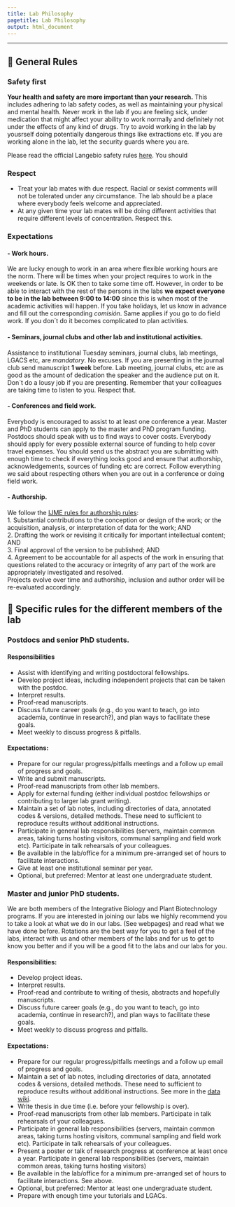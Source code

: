 ---
title: Lab Philosophy
pagetitle: Lab Philosophy
output: html_document
---


---


## 🌽 General Rules

### **Safety first** 

**Your health and safety are more important than your research.** This includes adhering to lab safety codes, as well as maintaining your physical and mental health. Never work in the lab if you are feeling sick, under medication that might affect your ability to work normally and definitely not under the effects of any kind of drugs. Try to avoid working in the lab by yousrself doing potentially dangerous things like extractions etc. If you are working alone in the lab, let the security guards where you are.    

Please read the official Langebio safety rules [here](https://github.com/sawers-rellan-labs/docs/blob/master/docs/Reglamento%20general%20Langebio%20Nov2015%202.pdf). You should

### **Respect**

- Treat your lab mates with due respect. Racial or sexist comments will not be tolerated under any circumstance. The lab should be a place where everybody feels welcome and appreciated.
- At any given time your lab mates will be doing different activities that require different levels of concentration. Respect this. 

### **Expectations**  

#### - Work hours.  
We are lucky enough to work in an area where flexible working hours are the norm. There will be times when your project requires to work in the weekends or late. Is OK then to take some time off. However, in order to be able to interact with the rest of the persons in the labs **we expect everyone to be in the lab between 9:00 to 14:00** since this is when most of the academic activities will happen. If you take holidays, let us know in advance and fill out the corresponding *comisión*. Same applies if you go to do field work. If you don´t do it becomes complicated to plan activities.   

#### - Seminars, journal clubs and other lab and institutional activities.   
Assistance to institutional Tuesday seminars, journal clubs, lab meetings, LGACS etc, are *mandatory*. No excuses. If you are presenting in the journal club send manuscript **1 week** before. Lab meeting, journal clubs, etc are as good as the amount of dedication the speaker and the audience put on it. Don´t do a lousy job if you are presenting. Remember that your colleagues are taking time to listen to you. Respect that.

#### - Conferences and field work.  
Everybody is encouraged to assist to at least one conference a year. Master and PhD students can apply to the master and PhD program funding. Postdocs should speak with us to find ways to cover costs. Everybody should apply for every possible external source of funding to help cover travel expenses. You should send us the abstract you are submitting with enough time to check if everything looks good and ensure that authorship, acknowledgements, sources of funding etc are correct.
Follow everything we said about respecting others when you are out in a conference or doing field work.

#### - Authorship.
We follow the [IJME rules for authorship rules](http://www.icmje.org/recommendations/browse/roles-and-responsibilities/defining-the-role-of-authors-and-contributors.html):   
1. Substantial contributions to the conception or design of the work; or the acquisition, analysis, or interpretation of data for the work; AND  
2. Drafting the work or revising it critically for important intellectual content; AND  
3. Final approval of the version to be published; AND  
4. Agreement to be accountable for all aspects of the work in ensuring that questions related to the accuracy or integrity of any part of the work are appropriately investigated and resolved.  
Projects evolve over time and authorship, inclusion and author order will be re-evaluated accordingly.

## 🌽 **Specific rules for the different members of the lab**

### Postdocs and senior PhD students.  

#### Responsibilities  

- Assist with identifying and writing postdoctoral fellowships.  
- Develop project ideas, including independent projects that can be taken with the postdoc.
- Interpret results.
- Proof-read manuscripts.
- Discuss future career goals (e.g., do you want to teach, go into academia, continue in research?), and plan ways to facilitate these goals.
- Meet weekly to discuss progress & pitfalls.  

#### Expectations:  
- Prepare for our regular progress/pitfalls meetings and a follow up email of progress and goals.  
- Write and submit manuscripts.  
- Proof-read manuscripts from other lab members.  
- Apply for external funding (either individual postdoc fellowships or contributing to larger lab grant writing).  
- Maintain a set of lab notes, including directories of data, annotated codes & versions, detailed methods. These need to sufficient to reproduce results without additional instructions. 
- Participate in general lab responsibilities (servers, maintain common areas, taking turns hosting visitors, communal sampling and field work etc). Participate in talk rehearsals of your colleagues.
- Be available in the lab/office for a minimum pre-arranged set of hours to facilitate interactions.  
- Give at least one institutional seminar per year.
- Optional, but preferred: Mentor at least one undergraduate student.  


### Master and junior PhD students.
We are both members of the Integrative Biology and Plant Biotechnology programs. If you are interested in joining our labs we highly recommend you to take a look at what we do in our labs. (See webpages) and read what we have done before. Rotations are the best way for you to get a feel of the labs, interact with us and other members of the labs and for us to get to know you better and if you will be a good fit to the labs and our labs for you.

#### Responsibilities:  

- Develop project ideas.   
- Interpret results.  
- Proof-read and contribute to writing of thesis, abstracts and hopefully manuscripts.  
- Discuss future career goals (e.g., do you want to teach, go into academia, continue in research?), and plan ways to facilitate these goals.  
- Meet weekly to discuss progress and pitfalls.

#### Expectations:    

- Prepare for our regular progress/pitfalls meetings and a follow up email of progress and goals.  
- Maintain a set of lab notes, including directories of data, annotated codes & versions, detailed methods. These need to sufficient to reproduce results without additional instructions. See more in the [data wiki](https://github.com/sawers-rellan-labs/data).  
- Write thesis in due time (i.e. before your fellowship is over).  
- Proof-read manuscripts from other lab members. Participate in talk rehearsals of your colleagues.  
- Participate in general lab responsibilities (servers, maintain common areas, taking turns hosting visitors, communal sampling and field work etc). Participate in talk rehearsals of your colleagues.  
- Present a poster or talk of research progress at conference at least once a year.
Participate in general lab responsibilities (servers, maintain common areas, taking turns hosting visitors)
- Be available in the lab/office for a minimum pre-arranged set of hours to facilitate interactions. See above.
- Optional, but preferred: Mentor at least one undergraduate student.
- Prepare with enough time your tutorials and LGACs.

